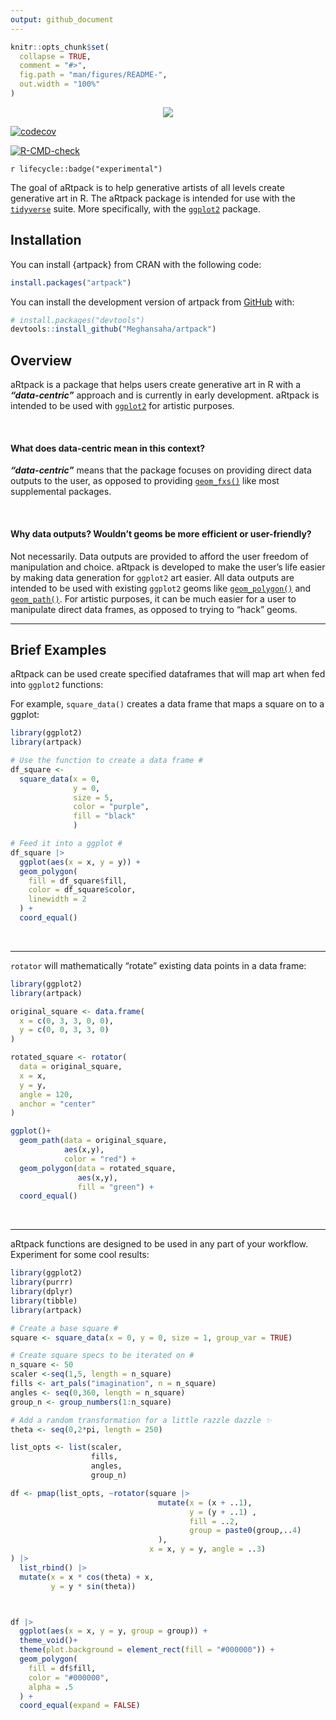 ```yaml
---
output: github_document
---
```


```r
knitr::opts_chunk$set(
  collapse = TRUE,
  comment = "#>",
  fig.path = "man/figures/README-",
  out.width = "100%"
)
```

<p align="center" width="100%">
<img src="man/figures/logo.png">
</p>

<!-- badges: start -->

[![codecov](https://codecov.io/gh/Meghansaha/artpack/graph/badge.svg?token=X1Y9P4QEVC)](https://codecov.io/gh/Meghansaha/artpack)

[![R-CMD-check](https://github.com/Meghansaha/artpack/actions/workflows/R-CMD-check.yaml/badge.svg)](https://github.com/Meghansaha/artpack/actions/workflows/R-CMD-check.yaml)

<!-- badges: end -->

`r lifecycle::badge("experimental")`

The goal of aRtpack is to help generative artists of all levels create generative art in R. The aRtpack package is intended for use with the [`tidyverse`](https://www.tidyverse.org/) suite. More specifically, with the [`ggplot2`](https://ggplot2.tidyverse.org/) package.

## Installation
You can install {artpack} from CRAN with the following code:

```r
install.packages("artpack")
```

You can install the development version of artpack from [GitHub](https://github.com/) with:

``` r
# install.packages("devtools")
devtools::install_github("Meghansaha/artpack")
```
## Overview
aRtpack is a package that helps users create generative art in R with a _**"data-centric"**_ approach and is currently in early development. aRtpack is intended to be used with [`ggplot2`](https://ggplot2.tidyverse.org/) for artistic purposes.

<br>

#### What does data-centric mean in this context?
_**"data-centric"**_ means that the package focuses on providing direct data outputs to the user, as opposed to providing [`geom_fxs()`](https://ggplot2.tidyverse.org/reference/#geoms) like most supplemental packages.

<br>

#### Why data outputs? Wouldn't geoms be more efficient or user-friendly?
Not necessarily. Data outputs are provided to afford the user freedom of manipulation and choice. aRtpack is developed to make the user's life easier by making data generation for `ggplot2` art easier. All data outputs are intended to be used with existing `ggplot2` geoms like [`geom_polygon()`](https://ggplot2.tidyverse.org/reference/geom_polygon.html) and [`geom_path()`](https://ggplot2.tidyverse.org/reference/geom_map.html). For artistic purposes, it can be much easier for a user to manipulate direct data frames, as opposed to trying to "hack" geoms.

---

## Brief Examples

aRtpack can be used create specified dataframes that will map art when fed into `ggplot2` functions:

For example, `square_data()` creates a data frame that maps a square on to a ggplot:
```r
library(ggplot2)
library(artpack)

# Use the function to create a data frame #
df_square <-
  square_data(x = 0,
              y = 0,
              size = 5,
              color = "purple",
              fill = "black"
              )

# Feed it into a ggplot #
df_square |>
  ggplot(aes(x = x, y = y)) +
  geom_polygon(
    fill = df_square$fill,
    color = df_square$color,
    linewidth = 2
  ) +
  coord_equal()


```

<br>

---

`rotator` will mathematically "rotate" existing data points in a data frame:
```r
library(ggplot2)
library(artpack)

original_square <- data.frame(
  x = c(0, 3, 3, 0, 0),
  y = c(0, 0, 3, 3, 0)
)

rotated_square <- rotator(
  data = original_square,
  x = x,
  y = y,
  angle = 120,
  anchor = "center"
)

ggplot()+
  geom_path(data = original_square,
            aes(x,y),
            color = "red") +
  geom_polygon(data = rotated_square,
               aes(x,y),
               fill = "green") +
  coord_equal()
```
<br>

---

aRtpack functions are designed to be used in any part of your workflow. Experiment for some cool results:
```r
library(ggplot2)
library(purrr)
library(dplyr)
library(tibble)
library(artpack)

# Create a base square #
square <- square_data(x = 0, y = 0, size = 1, group_var = TRUE) 

# Create square specs to be iterated on #
n_square <- 50
scaler <-seq(1,5, length = n_square)
fills <- art_pals("imagination", n = n_square)
angles <- seq(0,360, length = n_square)
group_n <- group_numbers(1:n_square)

# Add a random transformation for a little razzle dazzle ✨
theta <- seq(0,2*pi, length = 250)

list_opts <- list(scaler,
                  fills,
                  angles,
                  group_n)

df <- pmap(list_opts, ~rotator(square |>
                                 mutate(x = (x + ..1),
                                        y = (y + ..1) ,
                                        fill = ..2,
                                        group = paste0(group,..4)
                                 ),
                               x = x, y = y, angle = ..3)
) |> 
  list_rbind() |>
  mutate(x = x * cos(theta) + x,
         y = y * sin(theta))



df |>
  ggplot(aes(x = x, y = y, group = group)) +
  theme_void()+
  theme(plot.background = element_rect(fill = "#000000")) +
  geom_polygon(
    fill = df$fill,
    color = "#000000", 
    alpha = .5
  ) +
  coord_equal(expand = FALSE)

```
